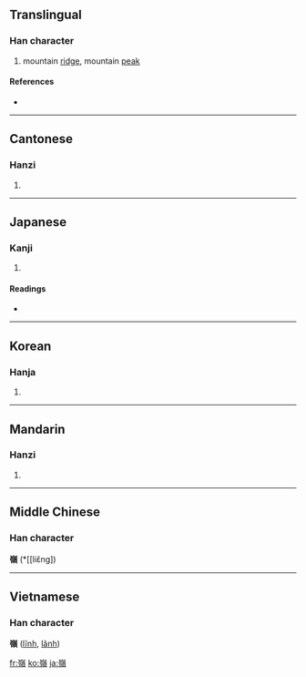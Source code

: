 {{also|岭}}
==Translingual==

===Han character===
{{Han char|rn=46|rad=山|as=14|sn=17|four=2238<sub>6</sub>|canj=山人戈金 (UOIC)}}

# mountain [[ridge]], mountain [[peak]]

====References====
* {{Han ref|kx=0321.170|dkj=08553|dj=0621.220|hdz=10802.260|uh=5DBA|ud=23994|bh=C0AD|bd=49325}}

----

==Cantonese==

===Hanzi===
{{yue-hanzi|jyut=|y=leng5, ling5}}

# {{defn|Cantonese}}

----

==Japanese==

===Kanji===
{{ja-kanji|grade=|rs=山14}}

# {{defn|Japanese}}

====Readings====
* {{ja-readings|on=[[れい]] (rei), [[りょう]] (ryō)|kun=[[みね]] (mine)}}

----

==Korean==

===Hanja===
{{ko-hanja|hangeul=령|rv=ryeong|mr=ryŏng}}

# {{defn|Korean}}

----

==Mandarin==

===Hanzi===
{{cmn-hanzi|sim=岭|pin=[[lǐng]] ([[ling3]])|wg=ling<sup>3</sup>}}

# {{defn|Mandarin}}

----

==Middle Chinese==
===Han character===
'''嶺''' (*[[liɛ̌ng])<!--note: asterisk indicates that this character appears more than four times in the Tang Dynasty corpus of literature-->

----

==Vietnamese==
===Han character===
'''嶺''' ([[lĩnh]], [[lãnh]])

[[fr:嶺]]
[[ko:嶺]]
[[ja:嶺]]
